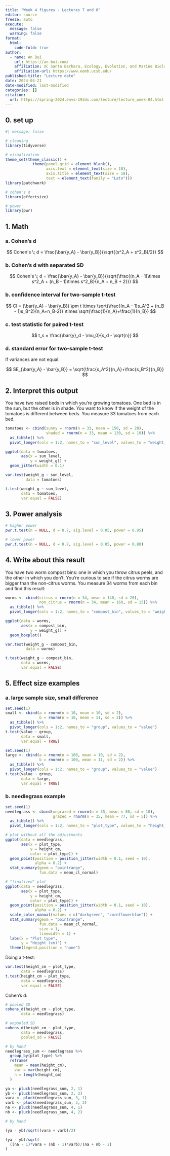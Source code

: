 ```yaml
---
title: "Week 4 figures - Lectures 7 and 8"
editor: source
freeze: auto
execute:
  message: false
  warning: false
format:
  html: 
    code-fold: true
author:
  - name: An Bui
    url: https://an-bui.com/
    affiliation: UC Santa Barbara, Ecology, Evolution, and Marine Biology
    affiliation-url: https://www.eemb.ucsb.edu/
published-title: "Lecture date"
date: 2024-04-21
date-modified: last-modified
categories: []
citation:
  url: https://spring-2024.envs-193ds.com/lecture/lecture_week-04.html
---
```



## 0. set up

```r
#| message: false

# cleaning
library(tidyverse)

# visualization
theme_set(theme_classic() +
            theme(panel.grid = element_blank(),
                  axis.text = element_text(size = 18),
                  axis.title = element_text(size = 18),
                  text = element_text(family = "Lato")))
library(patchwork)

# cohen's d
library(effectsize)

# power
library(pwr)
```

## 1. Math


### a. Cohen's d

$$
Cohen's \; d = \frac{\bar{y_A} - \bar{y_B}}{\sqrt{(s^2_A + s^2_B)/2}}
$$

### b. Cohen's d with separated SD

$$
Cohen's \; d = \frac{\bar{y_A} - \bar{y_B}}{\sqrt{\frac{(n_A - 1)\times s^2_A + (n_B - 1)\times s^2_B}{n_A + n_B + 2}}}
$$



### b. confidence interval for two-sample t-test

$$
CI = (\bar{y_A} - \bar{y_B}) \pm t \times \sqrt{\frac{(n_A - 1)s_A^2 + (n_B - 1)s_B^2}{n_A+n_B-2}} \times \sqrt{\frac{1}{n_A}+\frac{1}{n_B}}
$$

### c. test statistic for paired t-test

$$
t_s = \frac{\bar{y}_d - \mu_0}{s_d - \sqrt{n}}
$$

### d. standard error for two-sample t-test

If variances are not equal:

$$
SE_{\bar{y_A} - \bar{y_B}} = \sqrt{\frac{s_A^2}{n_A}+\frac{s_B^2}{n_B}}
$$

## 2. Interpret this output

You have two raised beds in which you're growing tomatoes. One bed is in the sun, but the other is in shade. You want to know if the weight of the tomatoes is different between beds. You measure 33 tomatoes from each bed.

```r
tomatoes <- cbind(sunny = rnorm(n = 33, mean = 150, sd = 20),
                  shaded = rnorm(n = 33, mean = 130, sd = 10)) %>% 
  as_tibble() %>% 
  pivot_longer(cols = 1:2, names_to = "sun_level", values_to = "weight_g")

ggplot(data = tomatoes,
       aes(x = sun_level,
           y = weight_g)) +
  geom_jitter(width = 0.1)

var.test(weight_g ~ sun_level,
         data = tomatoes)

t.test(weight_g ~ sun_level,
       data = tomatoes,
       var.equal = FALSE)
```


## 3. Power analysis

```r
# higher power
pwr.t.test(n = NULL, d = 0.7, sig.level = 0.05, power = 0.95)

# lower power
pwr.t.test(n = NULL, d = 0.7, sig.level = 0.05, power = 0.80)
```

## 4. Write about this result

You have two worm compost bins: one in which you throw citrus peels, and the other in which you don’t. You’re curious to see if the citrus worms are bigger than the non-citrus worms. You measure 34 worms from each bin and find this result:

```r
worms <- cbind(citrus = rnorm(n = 34, mean = 140, sd = 20),
               non_citrus = rnorm(n = 34, mean = 160, sd = 15)) %>% 
  as_tibble() %>% 
  pivot_longer(cols = 1:2, names_to = "compost_bin", values_to = "weight_g")

ggplot(data = worms,
       aes(x = compost_bin,
           y = weight_g)) +
  geom_boxplot()

var.test(weight_g ~ compost_bin,
         data = worms)

t.test(weight_g ~ compost_bin,
       data = worms,
       var.equal = FALSE)
```


## 5. Effect size examples

### a. large sample size, small difference

```r
set.seed(1)
small <- cbind(a = rnorm(n = 10, mean = 10, sd = 2), 
               b = rnorm(n = 10, mean = 11, sd = 2)) %>% 
  as_tibble() %>% 
  pivot_longer(cols = 1:2, names_to = "group", values_to = "value")
t.test(value ~ group,
       data = small,
       var.equal = TRUE)

set.seed(1)
large <- cbind(a = rnorm(n = 100, mean = 10, sd = 2), 
               b = rnorm(n = 100, mean = 11, sd = 2)) %>% 
  as_tibble() %>% 
  pivot_longer(cols = 1:2, names_to = "group", values_to = "value")
t.test(value ~ group,
       data = large,
       var.equal = TRUE)
```


### b. needlegrass example

```r
set.seed(1)
needlegrass <- cbind(ungrazed = rnorm(n = 35, mean = 80, sd = 10), 
                     grazed = rnorm(n = 35, mean = 77, sd = 5)) %>% 
  as_tibble() %>% 
  pivot_longer(cols = 1:2, names_to = "plot_type", values_to = "height_cm")

# plot without all the adjustments
ggplot(data = needlegrass,
       aes(x = plot_type,
           y = height_cm,
           color = plot_type)) +
  geom_point(position = position_jitter(width = 0.1, seed = 10),
             alpha = 0.2) +
  stat_summary(geom = "pointrange",
               fun.data = mean_cl_normal) 

# "finalized" plot
ggplot(data = needlegrass,
       aes(x = plot_type,
           y = height_cm,
           color = plot_type)) +
  geom_point(position = position_jitter(width = 0.1, seed = 10),
             alpha = 0.2) +
  scale_color_manual(values = c("darkgreen", "cornflowerblue")) +
  stat_summary(geom = "pointrange",
               fun.data = mean_cl_normal,
               size = 1,
               linewidth = 1) +
  labs(x = "Plot type",
       y = "Height (cm)") +
  theme(legend.position = "none")
```

Doing a t-test:

```r
var.test(height_cm ~ plot_type,
       data = needlegrass)
t.test(height_cm ~ plot_type,
       data = needlegrass,
       var.equal = FALSE)
```

Cohen's d:

```r
# pooled SD
cohens_d(height_cm ~ plot_type,
       data = needlegrass)

# unpooled SD
cohens_d(height_cm ~ plot_type,
       data = needlegrass, 
       pooled_sd = FALSE)

# by hand
needlegrass_sum <- needlegrass %>% 
  group_by(plot_type) %>% 
  reframe(
    mean = mean(height_cm),
    var = var(height_cm),
    n = length(height_cm)
  )

ya <- pluck(needlegrass_sum, 2, 1)
yb <- pluck(needlegrass_sum, 2, 2)
vara <- pluck(needlegrass_sum, 3, 1)
varb <- pluck(needlegrass_sum, 3, 2)
na <- pluck(needlegrass_sum, 4, 1)
nb <- pluck(needlegrass_sum, 4, 2)

# by hand

(ya - yb)/sqrt((vara + varb)/2)

(ya - yb)/sqrt(
  ((na - 1)*vara + (nb - 1)*varb)/(na + nb - 2)
)

```

